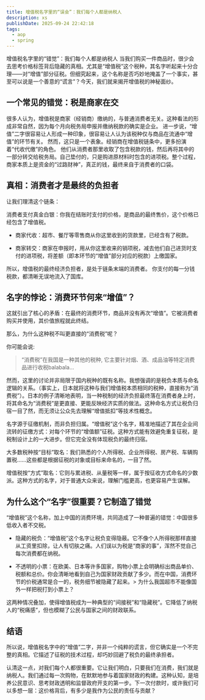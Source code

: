 ```yaml
---
title: 增值税名字里的“误会”：我们每个人都是纳税人
description: xs
publishDate: 2025-09-24 22:42:18
tags:
  - aop
  - spring
---
```


增值税名字里的“错觉”：我们每个人都是纳税人
当我们购买一件商品时，很少会去思考价格标签背后隐藏的真相。尤其是“增值税”这个税种，其名字听起来十分合理——对“增值”部分征税。但细究起来，这个名称是否巧妙地掩盖了一个事实，甚至可以说是一个善意的“谎言”？今天，我们就来揭开增值税的神秘面纱。

## 一个常见的错觉：税是商家在交

很多人认为，增值税是商家（经销商）缴纳的，与普通消费者无关。这种看法的形成非常自然，因为每个月向税务局申报并缴纳税款的确实是企业。
进一步说，“增值”二字很容易让人形成一种印象，很容易让人认为该税种仅与商品在流通中“增值”的环节有关。
然而，这只是一个表象。经销商在增值税链条中，更多扮演着“代收代缴”的角色。 他们从消费者那里收取了包含税款的钱，然后再将其中的一部分转交给税务局。自己垫付的，只是购进原材料时包含的进项税。整个过程，商家本质上是资金的“过路财神”，真正的钱，最终来自于消费者的口袋。

## 真相：消费者才是最终的负担者

让我们理清这个链条：

消费者支付真金白银：你我在结账时支付的价格，是商品的最终售价，这个价格已经包含了增值税。

- 商家代收：超市、餐厅等零售商从你这里收到的货款里，已经含有了税款。

- 商家转交：商家在申报时，用从你这里收来的销项税，减去他们自己进货时支付的进项税，将差额（即本环节的“增值”部分对应的税款）上缴国家。

所以，增值税的最终经济负担者，是处于链条末端的消费者。 你支付的每一分钱税款，都清晰无误地流入了国库。

## 名字的悖论：消费环节何来“增值”？

这就引出了核心的矛盾：在最终的消费环节，商品并没有再次“增值”。它被消费者购买并使用，其价值旅程就此终结。

那么，为什么这种税不叫更直接的“消费税”呢？

你可能会说:

> “消费税”在我国是一种其他的税种, 它主要针对烟、酒、成品油等特定消费品进行收税balabala...

然而，这里的讨论并非局限于国内税种的既有名称。我想强调的是税负本质与命名逻辑的关系。（事实上，日本就将这种与我们增值税本质相同的税种，直接称为“消费税”）。日本的例子清晰地表明，当一种税制的经济负担最终落在消费者身上时，将其命名为“消费税”是更直接、更能反映经济实质的做法。这种命名方式让税负归宿一目了然，而无须让公众先去理解“增值抵扣”等技术性概念。

名字源于征缴机制，而非负担归属。“增值税”这个名字，精准地描述了其在企业间流转的征缴方式：对每个环节的“增值额”征税。这种方式能有效避免重复征税，是税制设计上的一大进步。但它完全没有体现税负的最终归宿。

大多数税种按“目标”取名：我们熟悉的个人所得税、企业所得税、房产税、车辆购置税……这些都是根据征税的对象或目标来命名的，一目了然。

增值税按“方式”取名：它则与累进税、从量税等一样，属于按征收方式命名的少数派。这种方式的名字，对于普通大众来说，理解门槛更高，也更容易产生误解。

## 为什么这个“名字”很重要？它制造了错觉

“增值税”这个名称，加上中国的消费环境，共同造成了一种普遍的错觉：中国很多低收入者不交税。

- 隐藏的税负：“增值税”这个名字让税负变得隐蔽。它不像个人所得税那样直接从工资里扣除，让人有切肤之痛。人们误以为税是“商家的事”，浑然不觉自己每次消费都在纳税。

- 不透明的小票：在欧美、日本等许多国家，购物小票上会明确标出商品单价、税额和总价。你会清晰地看到自己为国家财政贡献了多少。而在中国，消费环节的价税通常是合一的，税务细节被隐藏了起来。> 为什么我国超市不能像国外一样把税打到小票上？

这两种情况叠加，使得增值税成为一种典型的“间接税”和“隐藏税”。它降低了纳税人的“税痛感”，但也模糊了公民与国家之间的财政联系。

## 结语

所以说，增值税名字中的“增值”二字，并非一个纯粹的谎言，但它确实是一个不完整的真相。它描述了征税的技术过程，却巧妙回避了税负的最终承担者。

认清这一点，对我们每个人都很重要。它让我们明白，只要我们在消费，我们就是纳税人。我们通过每一次购物，在默默地参与着国家财政的构建。这种认知，是培养公民意识、思考财政透明和监督政府开支的第一步。下一次付款时，或许我们可以多想一层：这价格背后，有多少是我作为公民的责任与贡献？
